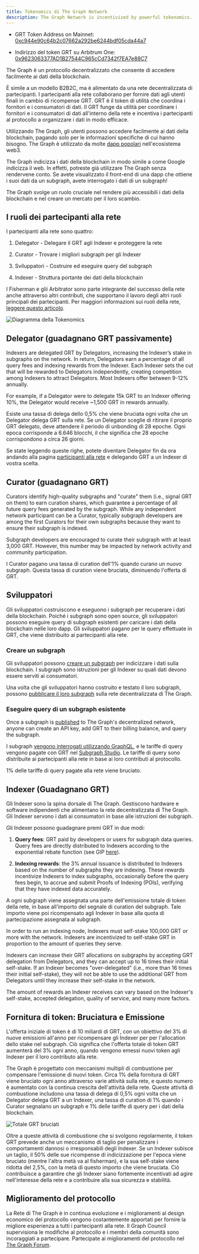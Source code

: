 ```yaml
---
title: Tokenomics di The Graph Network
description: The Graph Network is incentivized by powerful tokenomics. Here’s how GRT, The Graph’s native work utility token, works.
---
```


- GRT Token Address on Mainnet: [0xc944e90c64b2c07662a292be6244bdf05cda44a7](https://etherscan.io/token/0xc944e90c64b2c07662a292be6244bdf05cda44a7)

- Indirizzo del token GRT su Arbitrum One: [0x9623063377AD1B27544C965cCd7342f7EA7e88C7](https://arbiscan.io/token/0x9623063377ad1b27544c965ccd7342f7ea7e88c7)

The Graph è un protocollo decentralizzato che consente di accedere facilmente ai dati della blockchain.

È simile a un modello B2B2C, ma è alimentato da una rete decentralizzata di partecipanti. I partecipanti alla rete collaborano per fornire dati agli utenti finali in cambio di ricompense GRT. GRT è il token di utilità che coordina i fornitori e i consumatori di dati. Il GRT funge da utilità per coordinare i fornitori e i consumatori di dati all'interno della rete e incentiva i partecipanti al protocollo a organizzare i dati in modo efficace.

Utilizzando The Graph, gli utenti possono accedere facilmente ai dati della blockchain, pagando solo per le informazioni specifiche di cui hanno bisogno. The Graph è utilizzato da molte [dapp popolari](https://thegraph.com/explorer) nell'ecosistema web3.

The Graph indicizza i dati della blockchain in modo simile a come Google indicizza il web. In effetti, potreste già utilizzare The Graph senza rendervene conto. Se avete visualizzato il front-end di una dapp che ottiene i suoi dati da un subgraph, avete interrogato i dati di un subgraph!

The Graph svolge un ruolo cruciale nel rendere più accessibili i dati della blockchain e nel creare un mercato per il loro scambio.

## I ruoli dei partecipanti alla rete

I partecipanti alla rete sono quattro:

1.  Delegator - Delegare il GRT agli Indexer e proteggere la rete

2.  Curator - Trovare i migliori subgraph per gli Indexer

3.  Sviluppatori - Costruire ed eseguire query del subgraph

4.  Indexer - Struttura portante dei dati della blockchain

I Fisherman e glii Arbitrator sono parte integrante del successo della rete anche attraverso altri contributi, che supportano il lavoro degli altri ruoli principali dei partecipanti. Per maggiori informazioni sui ruoli della rete, [leggere questo articolo](https://thegraph.com/blog/the-graph-grt-token-economics/).

![Diagramma della Tokenomics](/img/updated-tokenomics-image.png)

## Delegator (guadagnano GRT passivamente)

Indexers are delegated GRT by Delegators, increasing the Indexer’s stake in subgraphs on the network. In return, Delegators earn a percentage of all query fees and indexing rewards from the Indexer. Each Indexer sets the cut that will be rewarded to Delegators independently, creating competition among Indexers to attract Delegators. Most Indexers offer between 9-12% annually.

For example, if a Delegator were to delegate 15k GRT to an Indexer offering 10%, the Delegator would receive ~1,500 GRT in rewards annually.

Esiste una tassa di delega dello 0,5% che viene bruciata ogni volta che un Delegator delega GRT sulla rete. Se un Delegator sceglie di ritirare il proprio GRT delegato, deve attendere il periodo di unbonding di 28 epoche. Ogni epoca corrisponde a 6.646 blocchi, il che significa che 28 epoche corrispondono a circa 26 giorni.

Se state leggendo queste righe, potete diventare Delegator fin da ora andando alla pagina [participanti alla rete](https://thegraph.com/explorer/participants/indexers) e delegando GRT a un Indexer di vostra scelta.

## Curator (guadagnano GRT)

Curators identify high-quality subgraphs and "curate" them (i.e., signal GRT on them) to earn curation shares, which guarantee a percentage of all future query fees generated by the subgraph. While any independent network participant can be a Curator, typically subgraph developers are among the first Curators for their own subgraphs because they want to ensure their subgraph is indexed.

Subgraph developers are encouraged to curate their subgraph with at least 3,000 GRT. However, this number may be impacted by network activity and community participation.

I Curator pagano una tassa di curation dell'1% quando curano un nuovo subgraph. Questa tassa di curation viene bruciata, diminuendo l'offerta di GRT.

## Sviluppatori

Gli sviluppatori costruiscono e eseguono i subgraph per recuperare i dati della blockchain. Poiché i subgraph sono open source, gli sviluppatori possono eseguire query di subgraph esistenti per caricare i dati della blockchain nelle loro dapp. Gli sviluppatori pagano per le query effettuate in GRT, che viene distribuito ai partecipanti alla rete.

### Creare un subgraph

Gli sviluppatori possono [creare un subgraph](/developing/creating-a-subgraph/) per indicizzare i dati sulla blockchain. I subgraph sono istruzioni per gli Indexer su quali dati devono essere serviti ai consumatori.

Una volta che gli sviluppatori hanno costruito e testato il loro subgraph, possono [pubblicare il loro subgraph](/publishing/publishing-a-subgraph/) sulla rete decentralizzata di The Graph.

### Eseguire query di un subgraph esistente

Once a subgraph is [published](/publishing/publishing-a-subgraph/) to The Graph's decentralized network, anyone can create an API key, add GRT to their billing balance, and query the subgraph.

I subgraph [vengono interrogati utilizzando GraphQL](/querying/querying-the-graph/), e le tariffe di query vengono pagate con GRT nel [Subgraph Studio](https://thegraph.com/studio/). Le tariffe di query sono distribuite ai partecipanti alla rete in base ai loro contributi al protocollo.

1% delle tariffe di query pagate alla rete viene bruciato.

## Indexer (Guadagnano GRT)

Gli Indexer sono la spina dorsale di The Graph. Gestiscono hardware e software indipendenti che alimentano la rete decentralizzata di The Graph. Gli Indexer servono i dati ai consumatori in base alle istruzioni dei subgraph.

Gli Indexer possono guadagnare premi GRT in due modi:

1.  **Query fees**: GRT paid by developers or users for subgraph data queries. Query fees are directly distributed to Indexers according to the exponential rebate function (see GIP [here](https://forum.thegraph.com/t/gip-0051-exponential-query-fee-rebates-for-indexers/4162)).

2.  **Indexing rewards**: the 3% annual issuance is distributed to Indexers based on the number of subgraphs they are indexing. These rewards incentivize Indexers to index subgraphs, occasionally before the query fees begin, to accrue and submit Proofs of Indexing (POIs), verifying that they have indexed data accurately.

A ogni subgraph viene assegnata una parte dell'emissione totale di token della rete, in base all'importo del segnale di curation del subgraph. Tale importo viene poi ricompensato agli Indexer in base alla quota di partecipazione assegnata al subgraph.

In order to run an indexing node, Indexers must self-stake 100,000 GRT or more with the network. Indexers are incentivized to self-stake GRT in proportion to the amount of queries they serve.

Indexers can increase their GRT allocations on subgraphs by accepting GRT delegation from Delegators, and they can accept up to 16 times their initial self-stake. If an Indexer becomes "over-delegated" (i.e., more than 16 times their initial self-stake), they will not be able to use the additional GRT from Delegators until they increase their self-stake in the network.

The amount of rewards an Indexer receives can vary based on the Indexer's self-stake, accepted delegation, quality of service, and many more factors.

## Fornitura di token: Bruciatura e Emissione

L'offerta iniziale di token è di 10 miliardi di GRT, con un obiettivo del 3% di nuove emissioni all'anno per ricompensare gli Indexer per per l'allocation dello stake nel subgraph. Ciò significa che l'offerta totale di token GRT aumenterà del 3% ogni anno, quando vengono emessi nuovi token agli Indexer per il loro contributo alla rete.

The Graph è progettato con meccanismi multipli di combustione per compensare l'emissione di nuovi token. Circa 1% della fornitura di GRT viene bruciato ogni anno attraverso varie attività sulla rete, e questo numero è aumentato con la continua crescita dell'attività della rete. Queste attività di combustione includono una tassa di delega di 0,5% ogni volta che un Delegator delega GRT a un Indexer, una tassa di curation di 1% quando i Curator segnalano un subgraph e 1% delle tariffe di query per i dati della blockchain.

![Totale GRT bruciati](/img/total-burned-grt.jpeg)

Oltre a queste attività di combustione che si svolgono regolarmente, il token GRT prevede anche un meccanismo di taglio per penalizzare i comportamenti dannosi o irresponsabili degli Indexer. Se un Indexer subisce un taglio, il 50% delle sue ricompense di indicizzazione per l'epoca viene bruciato (mentre l'altra metà va al fisherman), e la sua self-stake viene ridotta del 2,5%, con la metà di questo importo che viene bruciata. Ciò contribuisce a garantire che gli Indexer siano fortemente incentivati ad agire nell'interesse della rete e a contribuire alla sua sicurezza e stabilità.

## Miglioramento del protocollo

La Rete di The Graph è in continua evoluzione e i miglioramenti al design economico del protocollo vengono costantemente apportati per fornire la migliore esperienza a tutti i partecipanti alla rete. Il Graph Council supervisiona le modifiche al protocollo e i membri della comunità sono incoraggiati a partecipare. Partecipate ai miglioramenti del protocollo nel [The Graph Forum](https://forum.thegraph.com/).
